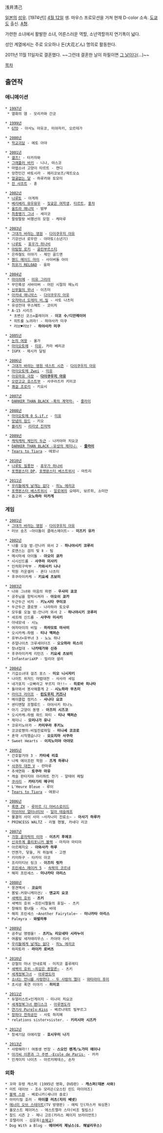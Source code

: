 浅井清己

[[일본]]의 [[성우]]. [1974년]] [[4월 12일]] 생. 마우스 프로모션을 거쳐 현재 D-color 소속. [[도쿄]]도 출신. [[A형]].

가련한 소녀에서 활발한 소녀, 어른스러운 역할, 소년역할까지 연기폭이 넓다.

성인 계열에서는 주로 오오하나 돈(大花どん) 명의로 활동한다.

2011년 11월 11일자로 결혼했다. ~~그런데 결혼한 날이 하필이면 [[빼빼로 데이|그 날]]이다(...)~~

[[목차]]

== 출연작 ==
=== 애니메이션 ===
 * [[1997년]]
  * 열화의 염 - 모리카와 간코

 * [[1999년]]
  * [[GTO(만화)|GTO]] - 아사노 마유코, 미야자키, 오르테가

 * [[2000년]]
  * [[학교괴담]] - 에토 아야

 * [[2001년]]
  * [[갤즈!]] - 타카자와
  * [[그래플러 바키]] - 니나, 야스코
  * 마법소녀 고양이 타르트 - 캔디
  * 앙천인간 바토시라 - 헤리코보즈/제트오쇼
  * [[얼굴없는 달]] - 하루카와 토모미
  * [[진 샤프트]] - 휸

 * [[2002년]]
  * [[나루토]] - 아게하
  * [[베리베리 뮤우뮤우]] - [[베리베리 뮤우뮤우/기타 등장인물#s-6|짖궂은 여학생]], [[베리베리 뮤우뮤우/기타 등장인물#s-5|타르트]], [[베리베리 뮤우뮤우/기타 등장인물#s-2.4|홍챠]]
  * [[울트라 매니악]] - 밤부
  * [[최종병기 그녀]] - 세이코
  * 팔랑팔랑 비행선의 모험 - 케마루

 * [[2003년]]
  * [[그대가 바라는 영원]] - [[다이쿠우지 아유]]
  * 기강선녀 로우란 - 야마토(소년기)
  * [[나루토]] - [[휴우가 하나비]]
  * [[마탐정 로키]] - [[굴린부르스티]]
  * 은하철도 이야기 - 제인 골드맨
  * [[핸드 메이드 마이]] - 사이버돌 아이
  * [[환상마전 최유기|최유기 RELOAD]] - 융파

 * [[2004년]]
  * [[마이히메]] - [[미유 그리아]]
  * 무인혹성 서바이버 - 어린 시절의 메노리
  * [[신무월의 무녀]] - 이즈미
  * [[아카네 매니악스]] - [[다이쿠우지 아유]]
  * [[오자마녀 도레미|오자마녀 도레미 비.밀]] - 사토 나츠미
  * 유성전대 무스메트 - 코이치
  * A-15 시리즈
   * 초변신 코스∞플레이어 - '''이코 수/디안레이어'''
   * 히트를 노려라! - 하야사카 미쿠
   * 러브♥러브? - '''하야사카 미쿠'''

 * [[2005년]]
  * [[눈의 여왕]] - 올가
  * [[마이오토메]] - [[미유 그리아|미유]], 카라 베리코
  * IGPX - 제시카 달링

 * [[2006년]]
  * [[그대가 바라는 영원|그대가 바라는 영원 넥스트 시즌]] - [[다이쿠우지 아유]]
  * [[마이오토메 Zwei]] - [[미유 그리아|미유]]
  * [[아유마유 극장]] - '''[[다이쿠우지 아유]]'''
  * [[오란고교 호스트부]] - 사쿠라즈카 키미코
  * [[쾌걸 조로리]] - 키요시

 * [[2007년]]
  * [[DARKER THAN BLACK -흑의 계약자-]] - [[줄라이(DARKER THAN BLACK)|줄라이]]

 * [[2008년]]
  * [[마이오토메 0 S.if.r]] - [[미유 그리아|미유]]
  * [[망념의 잠드]] - 키오
  * [[블리치]] - [[리리넷 진저벅]]

 * [[2009년]]
  * [[캐릭캐릭 체인지|캐릭캐릭 체인지 두근]] - 나카야마 치요코
  * [[DARKER THAN BLACK -유성의 제미니-]] - '''[[줄라이(DARKER THAN BLACK)|줄라이]]'''
  * [[Tears to Tiara]] - 에포나

 * [[2010년]]
  * [[나루토|나루토 질풍전]] - [[휴우가 하나비]]
  * [[포켓몬스터 DP]], [[포켓몬스터 베스트위시]] - 마트리

 * [[2011년]]
  * [[우리들에게 날개는 없다]] - [[히노 에리코]]
  * [[포켓몬스터 베스트위시]] - [[알로에(포켓몬스터)|알로에]]의 요테리, 보르쥐, 소미안
  * 흡고귀 - '''오노하라 미카게'''

=== 게임 ===
 * [[2001년]]
  * [[그대가 바라는 영원]] - [[다이쿠우지 아유]]
  * 러브 송즈 ~아이돌이 클래스메이트~ - '''미즈키 유카'''

 * [[2002년]]
  * 나를 오늘 밤☆만나러 와서 2 - '''하나야시키 코루리'''
  * 로맨스는 검의 빛 Ⅱ - 팀
  * 메시마세 아이돌 - '''아오이 쿄카'''
  * 시시신드롬 - '''사쿠라 미사키'''
  * 인처희구락부 - '''카와사키 나나'''
  * 학원 카운셀러 - 혼다 나츠미
  * 후쿠라미카케 - '''키요세 츠보미'''

 * [[2003년]]
  * 나와 그녀와 마음의 파편 - '''우사미 쿄코'''
  * 공주님을 함락시켜라 - '''아오이 쿄카'''
  * 두근두근 비치 - '''키노시타 쿠미코'''
  * 두근두근 클로젯 - 나라하라 토오루
  * 모두를 오늘 밤☆만나러 와서 2 - '''하나야시키 코루리'''
  * 세프레 신드롬 - '''사쿠라 미사키'''
  * 아네모네 - 시노
  * 여자아이의 비밀 - '''히라모토 마사미'''
  * 오시카케☆하렘 - '''티나 맥퍼슨'''
  * 유부녀×유부녀 3 - 노노 하나
  * 쥬얼나이츠 크루세이더즈 - '''오오하라 히스이'''
  * 창녀접대 - '''나카테가와 신쥬'''
  * 후쿠라미카케 리턴즈 - '''키요세 츠보미'''
  * InfantariaXP - 밀리아 셜리

 * [[2004년]]
  * 기갑소녀대 걸즈 포스 - '''미오 니시자키'''
  * 나이트 위저드 마법대전 - 사사라 세임
  * 네가포지 ~오빠라고 부르지 마!!~ - '''히로바 히나타'''
  * 돌아와서 봉사해줄게 2 - '''시노하라 무츠미'''
  * [[라이크 라이프]] - '''[[린도우지 키즈나]]'''
  * 메이클럽 정키스 - '''사나다 요코'''
  * 센티멘탈 프렐류드 - 아야사키 히나노
  * 아기 고양이 동맹 - '''아즈미 시즈코'''
  * 오시카케☆하렘 하드 파티 - '''티나 맥퍼슨'''
  * 제미니 - '''모리나가 유나'''
  * 코유키노아카 - '''카미무라 후키노'''
  * 코코로쨩의☆비밀진료파일 - '''미나세 코코로'''
  * 혼약 시작했습니다 - '''오오지마 사쿠라'''
  * Sweet Hearts - '''이치노미야 아야모'''

 * [[2005년]]
  * 간호할거야 3 - '''카타세 리호'''
  * 나체 에이프런 학원 - '''즈게 하루나'''
  * [[사쿠라 대전 V]] - 란마루
  * 추색연화 - '''토쿠라 마유'''
  * 캐슬 판타지아 아리하트 전기 - 알테어 페릴
  * [[쿠사리]] - '''카타기리 메구미'''
  * L'Heure Bleue - 루이
  * [[Tears to Tiara]] - 에포나

 * [[2006년]]
  * [[록맨 ZX 시리즈|록맨 ZX]] - [[루아르 디 어비스로이드]]
  * [[마브러브 얼터너티브]] - [[일마 테슬레프]]
  * 물결의 사이 사이 ~사자나미 진료소~ - '''아사기 하루카'''
  * PRINCESS WALTZ - 리젤 헨젤, 카네다 리코

 * [[2007년]]
  * [[가장 끝자락의 이마]] - '''이츠키 후에코'''
  * [[신곡주계 폴리포니카 블랙]] - 마치야 마티아
  * 아르페지오 - '''아와사카 하루'''
  * 언젠가, 닿을, 저 하늘에 - 고젠
  * 키미하구 - 타카이 아코
  * 프리미티브 링크 - '''이즈미 릿카'''
  * [[프린세스 메이커 5]] - [[프린세스 메이커 5#s-5|속박의 코르네]]
  * 해피 프린세스 - '''미나카타 아리스'''

 * [[2008년]]
  * 몽견백서 - '''코요미'''
  * 봄빛☆커뮤니케이션♪ - '''엔교지 요코'''
  * [[새벽의 호위]] - '''츠키'''
  * 새벽의 호위 ~프린시펄들의 휴일~ - 츠키
  * 창해의 황녀들 - 리노 바데
  * 해피 프린세스 ~Another Fairytale~ - '''미나카타 아리스'''
  * Palmyra - '''와발라투'''

 * [[2009년]]
  * 공주님 명령을! - '''츠키노 리오네타 시라누이'''
  * 여름빛 새저태리우스 - 카야마 리사
  * [[우리들에게 날개는 없다]] - [[히노 에리코]]
  * 하피토라 - '''라이카 로버츠'''

 * [[2010년]]
  * 강철의 마녀 안네로제 - 미치코 플루레티
  * [[새벽의 호위~죄깊은 종말론~|새벽의 호위 ~죄깊은 종말론~]] - 츠키
  * [[세계정복그녀]] - [[세계정복그녀#s-3.3|아루멘도라]]
  * [[소녀는 언니를 사랑한다 - 두 사람의 엘더]] - [[와타라이 후미]]
  * 초시공 폭연 이야기 - '''히미코'''

 * [[2011년]]
  * 듀얼리스트×인게이지 - 미나미 치요코
  * [[세계정복그녀|세계정복그녀 팬디스크]] - [[세계정복그녀#s-3.3|아루멘도라]]
  * [[연기사 Purely☆Kiss]] - 베르나데트 빌부르그
  * [[장하다 천하공인]] - 사토 하지메
  * relations sister×sister. - '''키리시마 시즈카'''

 * [[2012년]]
  * 창세기담 아에리얼 - '''호시우미 나기'''

 * [[2013년]]
  * 사랑해라!! 여동생 번장 - '''스오인 렌게/노가미 에이나'''
  * [[아가씨 이론과 그 주변 -Ecole de Paris-]] - 카카
  * 인게이지 나이츠 - 아르키메데스, 손자

=== 외화 ===
 * 꼬마 유령 캐스퍼 (1995년 영화, DVD판) - '''캐스퍼(데본 사와)'''
 * 미트 데이브 - 조슈 모리슨(오스틴 린드 마이어즈)
 * [[블랙 스완(영화)|블랙 스완]] - 베로니카(세니아 솔로)
 * 아미티빌 호러 - '''마이클 러츠(지미 베넷)'''
 * [[에너미 오브 스테이트]](TV 방영판) - 에릭 딘(자스카 워싱톤)
 * 올모스트 페이머스 - 에스트렐라 스타(비조 필립스)
 * 참드 시즌 2 - 제니 고든(카리스 페이지 브라이언트)
 * 호텔리어 - 김윤희([[송혜교]])
 * Dog With a Blog - '''에이버리 제닝스(G. 해널리우스)'''
